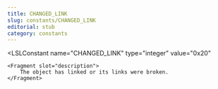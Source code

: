 ```yaml
---
title: CHANGED_LINK
slug: constants/CHANGED_LINK
editorial: stub
category: constants
---
```


<LSLConstant
	name="CHANGED_LINK"
	type="integer"
	value="0x20"
>
	<Fragment slot="description">
		The object has linked or its links were broken.
	</Fragment>
</LSLConstant>
